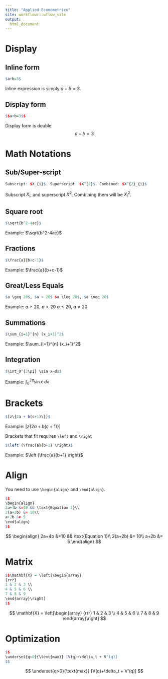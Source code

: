 ```yaml
---
title: "Applied Econometrics"
site: workflowr::wflow_site
output:  
  html_document
---
```


# Display

## Inline form
```r
$a+b=3$
```
Inline expression is simply $a+b=3$.

## Display form
```r
$$a+b=3$$
```
Display form is double $$a+b=3$$

# Math Notations

## Sub/Super-script
```r
Subscript: $X_{i}$. Superscript: $X^{2}$. Combined: $X^{2}_{i}$
```
Subscript $X_{i}$, and superscript $X^{2}$. Combining them will be $X^{2}_{i}$.

## Square root
```r
$\sqrt{b^2-4ac}$
```
Example: $\sqrt{b^2-4ac}$

## Fractions
```r
$\frac{a}{b+c-1}$
```
Example: $\frac{a}{b+c-1}$

## Great/Less Equals
```r
$a \geq 20$, $a > 20$ $a \leq 20$, $a \neq 20$
```
Example: $a \geq 20$, $a > 20$ $a \leq 20$, $a \neq 20$

## Summations
```r
$\sum_{i=1}^{n} (x_i+1)^2$
```
Example: $\sum_{i=1}^{n} (x_i+1)^2$

## Integration
```r
$\int_0^{2\pi} \sin x~dx$
```
Example: $\int_0^{2\pi} \sin x~dx$

# Brackets
```r
$[z\{2a + b(c+1)\}]$
```
Example: $[z\{2a + b(c+1)\}]$

Brackets that fit requires `\left` and `\right`
```r
$\left (\frac{a}{b+1} \right)$
```
Example: $\left (\frac{a}{b+1} \right)$

# Align
You need to use `\begin{align}` and `\end{align}`.
```r
$$
\begin{align}
2a+4b &=10 && \text{Equation 1}\\
2(a+2b) &= 10\\
a+2b &= 5
\end{align}
$$
```
$$
\begin{align}
2a+4b &=10 && \text{Equation 1}\\
2(a+2b) &= 10\\
a+2b &= 5
\end{align}
$$

# Matrix
```r
$$\mathbf{X} = \left[\begin{array}
{rrr}
1 & 2 & 3 \\
4 & 5 & 6 \\
7 & 8 & 9
\end{array}\right]
$$
```
$$
\mathbf{X} = \left[\begin{array}
{rrr}
1 & 2 & 3 \\
4 & 5 & 6 \\
7 & 8 & 9
\end{array}\right]
$$

# Optimization
```r
$$
\underset{q>0}{\text{max}} [V(q)+\delta_t + V'(q)]
$$
```
$$
\underset{q>0}{\text{max}} [V(q)+\delta_t + V'(q)]
$$








